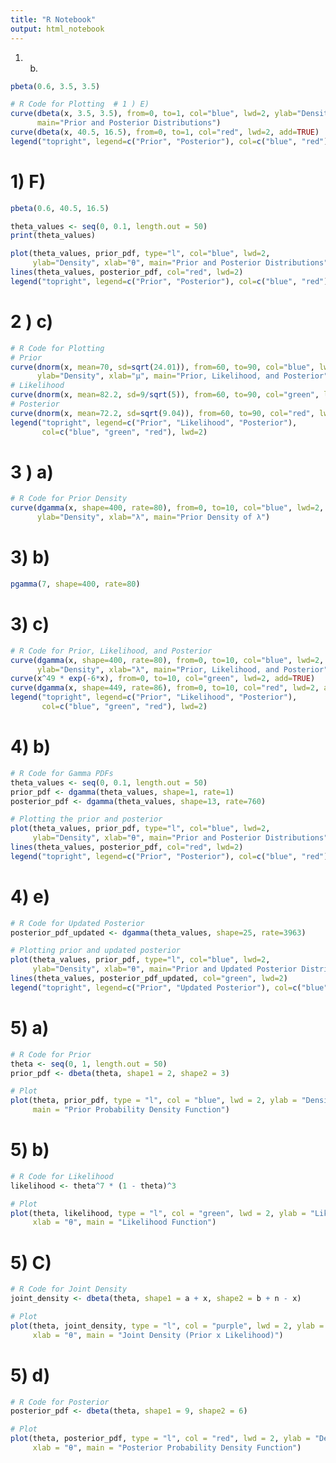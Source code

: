```yaml
---
title: "R Notebook"
output: html_notebook
---
```



1) b) 

```r
pbeta(0.6, 3.5, 3.5)

```


```r
# R Code for Plotting  # 1 ) E)
curve(dbeta(x, 3.5, 3.5), from=0, to=1, col="blue", lwd=2, ylab="Density", xlab="θ",
      main="Prior and Posterior Distributions")
curve(dbeta(x, 40.5, 16.5), from=0, to=1, col="red", lwd=2, add=TRUE)
legend("topright", legend=c("Prior", "Posterior"), col=c("blue", "red"), lwd=2)

```





# 1) F) 

```r
pbeta(0.6, 40.5, 16.5)
```



```r
theta_values <- seq(0, 0.1, length.out = 50)
print(theta_values)
```

```r
plot(theta_values, prior_pdf, type="l", col="blue", lwd=2, 
     ylab="Density", xlab="θ", main="Prior and Posterior Distributions")
lines(theta_values, posterior_pdf, col="red", lwd=2)
legend("topright", legend=c("Prior", "Posterior"), col=c("blue", "red"), lwd=2)
```





# 2 ) c) 
```r
# R Code for Plotting
# Prior
curve(dnorm(x, mean=70, sd=sqrt(24.01)), from=60, to=90, col="blue", lwd=2,
      ylab="Density", xlab="μ", main="Prior, Likelihood, and Posterior")
# Likelihood
curve(dnorm(x, mean=82.2, sd=9/sqrt(5)), from=60, to=90, col="green", lwd=2, add=TRUE)
# Posterior
curve(dnorm(x, mean=72.2, sd=sqrt(9.04)), from=60, to=90, col="red", lwd=2, add=TRUE)
legend("topright", legend=c("Prior", "Likelihood", "Posterior"),
       col=c("blue", "green", "red"), lwd=2)

```

# 3 ) a)
```r
# R Code for Prior Density
curve(dgamma(x, shape=400, rate=80), from=0, to=10, col="blue", lwd=2,
      ylab="Density", xlab="λ", main="Prior Density of λ")

```

# 3) b)

```r
pgamma(7, shape=400, rate=80)

```

# 3) c)
```r
# R Code for Prior, Likelihood, and Posterior
curve(dgamma(x, shape=400, rate=80), from=0, to=10, col="blue", lwd=2,
      ylab="Density", xlab="λ", main="Prior, Likelihood, and Posterior")
curve(x^49 * exp(-6*x), from=0, to=10, col="green", lwd=2, add=TRUE)
curve(dgamma(x, shape=449, rate=86), from=0, to=10, col="red", lwd=2, add=TRUE)
legend("topright", legend=c("Prior", "Likelihood", "Posterior"),
       col=c("blue", "green", "red"), lwd=2)

```

# 4) b)
```r
# R Code for Gamma PDFs
theta_values <- seq(0, 0.1, length.out = 50)
prior_pdf <- dgamma(theta_values, shape=1, rate=1)
posterior_pdf <- dgamma(theta_values, shape=13, rate=760)

# Plotting the prior and posterior
plot(theta_values, prior_pdf, type="l", col="blue", lwd=2, 
     ylab="Density", xlab="θ", main="Prior and Posterior Distributions")
lines(theta_values, posterior_pdf, col="red", lwd=2)
legend("topright", legend=c("Prior", "Posterior"), col=c("blue", "red"), lwd=2)

```

# 4) e)
```r
# R Code for Updated Posterior
posterior_pdf_updated <- dgamma(theta_values, shape=25, rate=3963)

# Plotting prior and updated posterior
plot(theta_values, prior_pdf, type="l", col="blue", lwd=2, 
     ylab="Density", xlab="θ", main="Prior and Updated Posterior Distributions")
lines(theta_values, posterior_pdf_updated, col="green", lwd=2)
legend("topright", legend=c("Prior", "Updated Posterior"), col=c("blue", "green"), lwd=2)

```

# 5) a)
```r
# R Code for Prior
theta <- seq(0, 1, length.out = 50)
prior_pdf <- dbeta(theta, shape1 = 2, shape2 = 3)

# Plot
plot(theta, prior_pdf, type = "l", col = "blue", lwd = 2, ylab = "Density", xlab = "θ",
     main = "Prior Probability Density Function")

```

# 5) b)

```r
# R Code for Likelihood
likelihood <- theta^7 * (1 - theta)^3

# Plot
plot(theta, likelihood, type = "l", col = "green", lwd = 2, ylab = "Likelihood",
     xlab = "θ", main = "Likelihood Function")

```

# 5) C)
```r
# R Code for Joint Density
joint_density <- dbeta(theta, shape1 = a + x, shape2 = b + n - x)

# Plot
plot(theta, joint_density, type = "l", col = "purple", lwd = 2, ylab = "Density",
     xlab = "θ", main = "Joint Density (Prior x Likelihood)")

```

# 5) d)
```r
# R Code for Posterior
posterior_pdf <- dbeta(theta, shape1 = 9, shape2 = 6)

# Plot
plot(theta, posterior_pdf, type = "l", col = "red", lwd = 2, ylab = "Density",
     xlab = "θ", main = "Posterior Probability Density Function")

```
